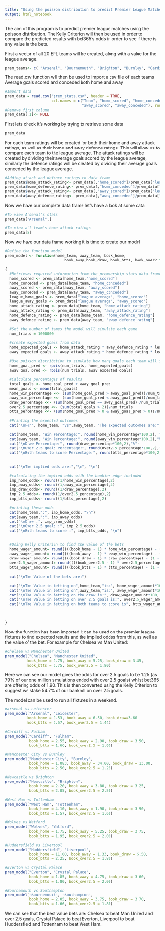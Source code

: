 ```yaml
---
title: "Using the poisson distribution to predict Premier League Matches"
output: html_notebook
---
```


The aim of this program is to predict premier league matches using the poisson distribution. The Kelly Criterion will then be used in order to compare the predicted results with bet365's odds in order to see if there is any value in the bets. 

First a vector of all 20 EPL teams will be created, along with a value for the league average. 

```r
prem_teams<- c( "Arsenal", "Bournemouth", "Brighton", "Burnley", "Cardiff", "Chelsea", "Crystal Palace", "Everton", "Fulham", "Huddersfield", "Leicester", "Liverpool", "Manchester City", "Manchester United", "Newcastle","Southampton", "Tottenham", "Watford", "West Ham", "Wolves", "league average")
```

The read.csv function will then be used to import a csv file of each teams Average goals scored and conceded both home and away

```r
#Import data
prem_data = read.csv("prem_stats.csv", header = TRUE,
                     col.names = c("Team", "home_scored", "home_conceded",
                                   "away_scored", "away_conceded"), row.names = prem_teams)
#Remove first column
prem_data[,1]<- NULL

```

First lets check it's working by trying to retrieve some data
```r
prem_data
```

For each team ratings will be created for both their home and away attack ratings, as well as their home and away defence ratings. This will allow us to compare each team to the league average. The attack ratings will be created by dividing their average goals scored by the league average, similarly the defence ratings will be created by dividing their average goals conceded by the league average.
```r
#Adding attack and defence ratings to data frame
prem_data$home_attack_rating<- prem_data[,"home_scored"]/prem_data["league average","home_scored"]
prem_data$home_defence_rating<- prem_data[,"home_conceded"]/prem_data["league average", "home_conceded"]
prem_data$away_attack_rating<- prem_data[,"away_scored"]/prem_data["league average", "away_scored"]
prem_data$away_defence_rating<- prem_data[,"away_conceded"]/prem_data["league average", "away_conceded"]

```

Now we have our complete data frame let's have a look at some data
```r
#To view Arsenal's stats
prem_data["Arsenal",]

#To view all team's home attack ratings
prem_data[5]
```

Now we have our data frame working it is time to create our model
```r
#Define the function model
prem_model <- function(home_team, away_team, book_home,
                           book_away,book_draw, book_btts, book_over2.5)
  
{
  #Retrieves required information from the premiership stats data frame
  home_scored <- prem_data[home_team,"home_scored"]
  home_conceded <- prem_data[home_team, "home_conceded"]
  away_scored <- prem_data[away_team, "away_scored"]
  away_conceded <- prem_data[away_team, "away_conceded"]
  league_home_goals <- prem_data["league average", "home_scored"]
  league_away_goals <- prem_data["league average", "away_scored"]
  home_attack_rating <- prem_data[home_team, "home_attack_rating"]
  away_attack_rating <- prem_data[away_team, "away_attack_rating"]
  home_defence_rating <- prem_data[home_team, "home_defence_rating"]
  away_defence_rating <- prem_data[away_team, "away_defence_rating"]
  
  #Set the number of times the model will simulate each game
  num_trials = 1000000
  
  #create expected goals from data
  home_expected_goals <- home_attack_rating * away_defence_rating * league_home_goals
  away_expected_goals <- away_attack_rating * home_defence_rating * league_away_goals
  
  #Use poisson distribution to simulate how many goals each team will score
  home_goal_pred <- rpois(num_trials, home_expected_goals)
  away_goal_pred <- rpois(num_trials, away_expected_goals)
  
  #Calculate percentages of results
  total_goals <- home_goal_pred + away_goal_pred
  mean_goals <- mean(total_goals)
  home_win_percentage <<- (sum(home_goal_pred > away_goal_pred))/num_trials
  away_win_percentage <<- (sum(home_goal_pred < away_goal_pred))/num_trials
  draw_percentage <<- (sum(home_goal_pred == away_goal_pred))/num_trials
  over2.5_percentage <<- (sum(total_goals > 2))/num_trials
  btts_percentage <<- (sum(home_goal_pred > 0 & away_goal_pred > 0))/num_trials
  
  #Printing the expected outcomes
  cat("\nFor", home_team, "vs",away_team, "The expected outcomes are:", "\n","\n")
  
  cat(home_team, "Win Percentage:", round(home_win_percentage*100,2), "%","\n")
  cat(away_team, "Win Percentage:", round(away_win_percentage*100,2),"%")
  cat("\nDraw Percentage:", round(draw_percentage*100,2),"%")
  cat("\nOver 2.5 goals Percentage:", round(over2.5_percentage*100,2),"%")
  cat("\nBoth teams to score Percentage:", round(btts_percentage*100,2),"%", "\n")
  
  
  cat("\nThe implied odds are:","\n", "\n")
  
  #calculating the implied odds with the bookies edge included
  imp_home_odds<- round((1/home_win_percentage),2)
  imp_away_odds<- round((1/away_win_percentage),2)
  imp_draw_odds<- round((1/draw_percentage),2)
  imp_2.5_odds<- round((1/over2.5_percentage),2)
  imp_btts_odds<- round((1/btts_percentage),2)
  
  #printing these odds
  cat(home_team,":", imp_home_odds, "\n")
  cat(away_team,":", imp_away_odds)
  cat("\nDraw :", imp_draw_odds)
  cat("\nOver 2.5 goals :", imp_2.5_odds)
  cat("\nBoth teams to score :", imp_btts_odds, "\n")
  
  
  #Using Kelly Criterion to find the value of the bets
  home_wager_amount= round((((book_home - 1) * home_win_percentage) - (1 - home_win_percentage))/ (book_home-1),3)
  away_wager_amount= round((((book_away - 1) * away_win_percentage) - (1 - away_win_percentage))/ (book_away-1),3)
  draw_wager_amount= round((((book_draw - 1) * draw_percentage) - (1 - draw_percentage))/ (book_draw-1),3)
  over2.5_wager_amount= round((((book_over2.5 - 1) * over2.5_percentage) - (1 - over2.5_percentage))/ (book_over2.5-1),3)
  btts_wager_amount= round((((book_btts - 1) * btts_percentage) - (1 - btts_percentage))/ (book_btts-1),3)
  
  cat("\nThe Value of the bets are:")
  
  cat("\nThe Value in betting on",home_team,"is:", home_wager_amount*100, "%")
  cat("\nThe Value in betting on",away_team,"is:", away_wager_amount*100, "%")
  cat("\nThe Value in betting on the draw is:", draw_wager_amount*100, "%")
  cat("\nThe Value in betting on over 2.5 goals is:", over2.5_wager_amount*100, "%")
  cat("\nThe Value in betting on both teams to score is", btts_wager_amount*100, "%")
  
  
  
}
```

Now the function has been imported it can be used on the premier league fixtures to find expected results and the implied oddss from this, as well as the value of the bet. For example for Chelsea vs Man United:
```r
#Chelsea vs Manchester United
prem_model("Chelsea", "Manchester United",
          book_home = 1.75, book_away = 5.25, book_draw = 3.85,
          book_btts = 1.75, book_over2.5 = 1.80)
```

Here we can see our model gives the odds for over 2.5 goals to be 1.25 (as 79% of our one million simulations ended with over 2.5 goals) whilst bet365 are offering odds of 1.90. This is then converted using the Kelly Criterion to suggest we stake 54.7% of our bankroll on over 2.5 goals.


The model can be used to run all fixtures in a weekend.
```r
#Arsenal vs Leicester
prem_model("Arsenal", "Leicester",
          book_home = 1.53, book_away = 6.50, book_draw=3.60,
          book_btts = 1.57, book_over2.5 = 1.44)

#Cardiff vs Fulham
prem_model("Cardiff", "Fulham",
           book_home = 2.55, book_away = 2.90, book_draw = 3.50,
           book_btts = 1.66, book_over2.5 = 1.80)

#Manchester City vs Burnley
prem_model("Manchester City", "Burnley",
           book_home = 1.083, book_away = 34.00, book_draw = 13.00,
           book_btts = 2.50, book_over2.5 = 1.28)

#Newcastle vs Brighton
prem_model("Newcastle", "Brighton",
           book_home = 2.20, book_away = 3.80, book_draw = 3.25,
           book_btts = 2.05, book_over2.5 = 2.50)

#West Ham vs Tottenham
prem_model("West Ham", "Tottenham",
           book_home = 4.10, book_away = 1.90, book_draw = 3.90,
           book_btts = 1.57, book_over2.5 = 1.66)

#Wolves vs Watford
prem_model("Wolves", "Watford",
           book_home = 1.75, book_away = 5.25, book_draw = 3.75,
           book_btts = 1.95, book_over2.5 = 2.00)

#Huddersfield vs Liverpool
prem_model("Huddersfield", "Liverpool",
           book_home = 11.00, book_away = 1.33, book_draw = 5.50,
           book_btts = 2.25, book_over2.5 = 1.80)

#Everton vs Crystal Palace
prem_model("Everton", "Crystal Palace",
           book_home = 1.85, book_away = 4.75, book_draw = 3.60,
           book_btts = 1.80, book_over2.5 = 2.00)

#Bournemouth vs Southampton
prem_model("Bournemouth", "Southampton",
           book_home = 2.05, book_away = 3.75, book_draw = 3.70,
           book_btts = 1.66, book_over2.5 = 1.80)
```

We can see that the best value bets are: Chelsea to beat Man United and over 2.5 goals, Crystal Palace to beat Everton, Liverpool to beat Huddersfield and Tottenham to beat West Ham. 





